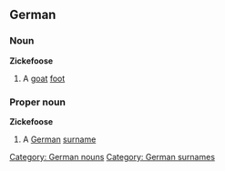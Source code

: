 ==German==

===Noun===
'''Zickefoose'''

# A [[goat]] [[foot]]

===Proper noun===
'''Zickefoose'''

# A [[German]] [[surname]]

[[Category: German nouns]]
[[Category: German surnames]]